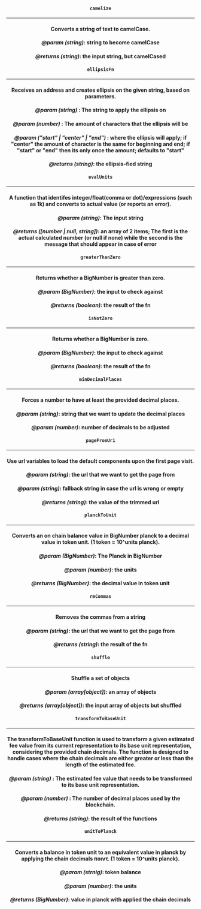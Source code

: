 
<Edit folder={props.folder} />

<Header
  title="Cloud Utils"
  subtitle="A collection of reusable utilities."
  npm={props.npm}
  status="stable"
/>

#### **`camelize`**

---

#### Converts a string of text to camelCase.

#### _@param (string)_: string to become camelCase

#### _@returns (string)_: the input string, but camelCased

<Camelize />

#### **`ellipsisFn`**

---

#### Receives an address and creates ellipsis on the given string, based on parameters.

#### _@param (string)_ : The string to apply the ellipsis on

#### _@param (number)_ : The amount of characters that the ellipsis will be

#### _@param ("start" | "center" | "end")_ : where the ellipsis will apply; if "center" the amount of character is the same for beginning and end; if "start" or "end" then its only once the amount; defaults to "start"

#### _@returns (string)_: the ellipsis-fied string

<EllipsisFn />

#### **`evalUnits`**

---

#### A function that identifes integer/float(comma or dot)/expressions (such as 1k) and converts to actual value (or reports an error).

#### _@param (string)_: The input string

#### _@returns ([number | null, string])_: an array of 2 items; The first is the actual calculated number (or null if none) while the second is the message that should appear in case of error

<EvalUnits />

#### **`greaterThanZero`**

---

#### Returns whether a BigNumber is greater than zero.

#### _@param (BigNumber)_: the input to check against

#### _@returns (boolean)_: the result of the fn

<GreaterThanZero />

#### **`isNotZero`**

---

#### Returns whether a BigNumber is zero.

#### _@param (BigNumber)_: the input to check against

#### _@returns (boolean)_: the result of the fn

<IsNotZero />

#### **`minDecimalPlaces`**

---

#### Forces a number to have at least the provided decimal places.

#### _@param (string)_: string that we want to update the decimal places

#### _@param (number)_: number of decimals to be adjusted

<MinDecimalPlaces />

#### **`pageFromUri`**

---

#### Use url variables to load the default components upon the first page visit.

#### _@param (string)_: the url that we want to get the page from

#### _@param (string)_: fallback string in case the url is wrong or empty

#### _@returns (string)_: the value of the trimmed url

<PageFromUri />

#### **`planckToUnit`**

---

#### Converts an on chain balance value in BigNumber planck to a decimal value in token unit. (1 token = 10^units planck).

#### _@param (BigNumber)_: The Planck in BigNumber

#### _@param (number)_: the units

#### _@returns (BigNumber)_: the decimal value in token unit

<PlanckToUnit />

#### **`rmCommas`**

---

#### Removes the commas from a string

#### _@param (string)_: the url that we want to get the page from

#### _@returns (string)_: the result of the fn

<RmCommas />

#### **`shuffle`**

---

#### Shuffle a set of objects

#### _@param (array[object])_: an array of objects

#### _@returns (array[object])_: the input array of objects but shuffled

<Shuffle />

#### **`transformToBaseUnit`**

---

#### The transformToBaseUnit function is used to transform a given estimated fee value from its current representation to its base unit representation, considering the provided chain decimals. The function is designed to handle cases where the chain decimals are either greater or less than the length of the estimated fee.

#### _@param (string)_ : The estimated fee value that needs to be transformed to its base unit representation.

#### _@param (number)_ : The number of decimal places used by the blockchain.

#### _@returns (string)_: the result of the functions

<TransformToBaseUnit />

#### **`unitToPlanck`**

---

#### Converts a balance in token unit to an equivalent value in planck by applying the chain decimals ποιντ. (1 token = 10^units planck).

#### _@param (strnig)_: token balance

#### _@param (number)_: the units

#### _@returns (BigNumber)_: value in planck with applied the chain decimals

<UnitToPlanck />
